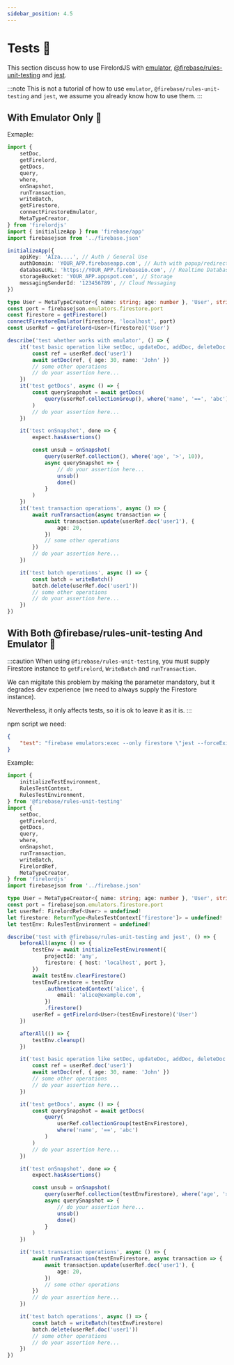 ```yaml
---
sidebar_position: 4.5
---
```


# Tests 🧪

This section discuss how to use FirelordJS with [emulator](https://firebase.google.com/docs/emulator-suite), [@firebase/rules-unit-testing](https://www.npmjs.com/package/@firebase/rules-unit-testing) and [jest](https://jestjs.io/).

:::note
This is not a tutorial of how to use `emulator`, `@firebase/rules-unit-testing` and `jest`, we assume you already know how to use them.
:::


## With Emulator Only 🦜

Exmaple:

```ts
import {
	setDoc,
	getFirelord,
	getDocs,
	query,
	where,
	onSnapshot,
	runTransaction,
	writeBatch,
	getFirestore,
	connectFirestoreEmulator,
	MetaTypeCreator,
} from 'firelordjs'
import { initializeApp } from 'firebase/app'
import firebasejson from '../firebase.json'

initializeApp({
	apiKey: 'AIza....', // Auth / General Use
	authDomain: 'YOUR_APP.firebaseapp.com', // Auth with popup/redirect
	databaseURL: 'https://YOUR_APP.firebaseio.com', // Realtime Database
	storageBucket: 'YOUR_APP.appspot.com', // Storage
	messagingSenderId: '123456789', // Cloud Messaging
})

type User = MetaTypeCreator<{ name: string; age: number }, 'User', string>
const port = firebasejson.emulators.firestore.port
const firestore = getFirestore()
connectFirestoreEmulator(firestore, 'localhost', port)
const userRef = getFirelord<User>(firestore)('User')

describe('test whether works with emulator', () => {
	it('test basic operation like setDoc, updateDoc, addDoc, deleteDoc etc etc', async () => {
		const ref = userRef.doc('user1')
		await setDoc(ref, { age: 30, name: 'John' })
		// some other operations
		// do your assertion here...
	})
	it('test getDocs', async () => {
		const querySnapshot = await getDocs(
			query(userRef.collectionGroup(), where('name', '==', 'abc'))
		)
		// do your assertion here...
	})

	it('test onSnapshot', done => {
		expect.hasAssertions()

		const unsub = onSnapshot(
			query(userRef.collection(), where('age', '>', 10)),
			async querySnapshot => {
				// do your assertion here...
				unsub()
				done()
			}
		)
	})
	it('test transaction operations', async () => {
		await runTransaction(async transaction => {
			await transaction.update(userRef.doc('user1'), {
				age: 20,
			})
			// some other operations
		})
		// do your assertion here...
	})

	it('test batch operations', async () => {
		const batch = writeBatch()
		batch.delete(userRef.doc('user1'))
		// some other operations
		// do your assertion here...
	})
})
```

## With Both @firebase/rules-unit-testing And Emulator 🦜

:::caution
When using `@firebase/rules-unit-testing`, you must supply Firestore instance to `getFirelord`, `WriteBatch` and `runTransaction`.

We can migitate this problem by making the parameter mandatory, but it degrades dev experience (we need to always supply the Firestore instance).

Nevertheless, it only affects tests, so it is ok to leave it as it is.
:::

npm script we need:

```json
{
	"test": "firebase emulators:exec --only firestore \"jest --forceExit\""
}
```

Example:

```ts
import {
	initializeTestEnvironment,
	RulesTestContext,
	RulesTestEnvironment,
} from '@firebase/rules-unit-testing'
import {
	setDoc,
	getFirelord,
	getDocs,
	query,
	where,
	onSnapshot,
	runTransaction,
	writeBatch,
	FirelordRef,
	MetaTypeCreator,
} from 'firelordjs'
import firebasejson from '../firebase.json'

type User = MetaTypeCreator<{ name: string; age: number }, 'User', string>
const port = firebasejson.emulators.firestore.port
let userRef: FirelordRef<User> = undefined!
let firestore: ReturnType<RulesTestContext['firestore']> = undefined!
let testEnv: RulesTestEnvironment = undefined!

describe('test with @firebase/rules-unit-testing and jest', () => {
	beforeAll(async () => {
		testEnv = await initializeTestEnvironment({
			projectId: 'any',
			firestore: { host: 'localhost', port },
		})
		await testEnv.clearFirestore()
		testEnvFirestore = testEnv
			.authenticatedContext('alice', {
				email: 'alice@example.com',
			})
			.firestore()
		userRef = getFirelord<User>(testEnvFirestore)('User')
	})

	afterAll(() => {
		testEnv.cleanup()
	})

	it('test basic operation like setDoc, updateDoc, addDoc, deleteDoc etc etc', async () => {
		const ref = userRef.doc('user1')
		await setDoc(ref, { age: 30, name: 'John' })
		// some other operations
		// do your assertion here...
	})

	it('test getDocs', async () => {
		const querySnapshot = await getDocs(
			query(
				userRef.collectionGroup(testEnvFirestore),
				where('name', '==', 'abc')
			)
		)
		// do your assertion here...
	})

	it('test onSnapshot', done => {
		expect.hasAssertions()

		const unsub = onSnapshot(
			query(userRef.collection(testEnvFirestore), where('age', '>', 10)),
			async querySnapshot => {
				// do your assertion here...
				unsub()
				done()
			}
		)
	})

	it('test transaction operations', async () => {
		await runTransaction(testEnvFirestore, async transaction => {
			await transaction.update(userRef.doc('user1'), {
				age: 20,
			})
			// some other operations
		})
		// do your assertion here...
	})

	it('test batch operations', async () => {
		const batch = writeBatch(testEnvFirestore)
		batch.delete(userRef.doc('user1'))
		// some other operations
		// do your assertion here...
	})
})
```

